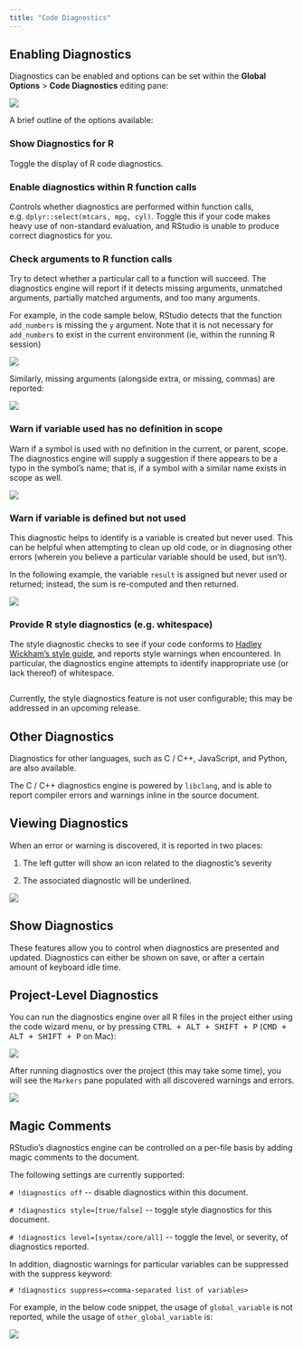```yaml
---
title: "Code Diagnostics"
---
```


## Enabling Diagnostics

Diagnostics can be enabled and options can be set within the **Global Options** > **Code Diagnostics** editing pane:

![](images/enable-diagnostics.png){fig-alt="A screenshot of the RStudio Global Options popup, selected on the Code > Diagnostics tab."}

A brief outline of the options available:

### Show Diagnostics for R

Toggle the display of R code diagnostics.

### Enable diagnostics within R function calls

Controls whether diagnostics are performed within function calls, e.g. `dplyr::select(mtcars, mpg, cyl)`. Toggle this if your code makes heavy use of non-standard evaluation, and RStudio is unable to produce correct diagnostics for you.

### Check arguments to R function calls

Try to detect whether a particular call to a function will succeed. The diagnostics engine will report if it detects missing arguments, unmatched arguments, partially matched arguments, and too many arguments.

For example, in the code sample below, RStudio detects that the function `add_numbers` is missing the `y` argument. Note that it is not necessary for `add_numbers` to exist in the current environment (ie, within the running R session)

![](images/argument-missing-error.png){fig-alt="A screenshot of the RStudio error diagnostics suggesting that a function argument is missing."}

Similarly, missing arguments (alongside extra, or missing, commas) are reported:

![](images/error-missing-comma.png){fig-alt="A screenshot of R code missing commas after each line, which returns an error 'exepcted , after expression'"}

### Warn if variable used has no definition in scope

Warn if a symbol is used with no definition in the current, or parent, scope. The diagnostics engine will supply a suggestion if there appears to be a typo in the symbol's name; that is, if a symbol with a similar name exists in scope as well.

![](images/error-missing-symbol.png){fig-alt="A screenshot of R code with a defined object not found, with a suggestion to use the correct object."}

### Warn if variable is defined but not used

This diagnostic helps to identify is a variable is created but never used. This can be helpful when attempting to clean up old code, or in diagnosing other errors (wherein you believe a particular variable should be used, but isn't).

In the following example, the variable `result` is assigned but never used or returned; instead, the sum is re-computed and then returned.

![](images/error-unused.png){fig-alt="A screenshot of a function where a defined object is not used, resulting a warning."}

### Provide R style diagnostics (e.g. whitespace)

The style diagnostic checks to see if your code conforms to [Hadley Wickham's style guide](http://adv-r.had.co.nz/Style.html), and reports style warnings when encountered. In particular, the diagnostics engine attempts to identify inappropriate use (or lack thereof) of whitespace.

![](images/warning-whitespace.png){alt="" fig-alt="A screenshot of x<-2+1 without any spacing - RStudio provides a note for the style issue expecting whitespace"}

Currently, the style diagnostics feature is not user configurable; this may be addressed in an upcoming release.

## Other Diagnostics

Diagnostics for other languages, such as C / C++, JavaScript, and Python, are also available.

The C / C++ diagnostics engine is powered by `libclang`, and is able to report compiler errors and warnings inline in the source document.

## Viewing Diagnostics

When an error or warning is discovered, it is reported in two places:

1.  The left gutter will show an icon related to the diagnostic's severity

2.  The associated diagnostic will be underlined.

![](images/error-diagnostic-view.png){fig-alt="A screenshot of R code displaying a yellow warning in the gutter, a popup for result is defined but not used, and a yellow underline bellow the defined but not used element."}

## Show Diagnostics

These features allow you to control when diagnostics are presented and updated. Diagnostics can either be shown on save, or after a certain amount of keyboard idle time.

## Project-Level Diagnostics

You can run the diagnostics engine over all R files in the project either using the code wizard menu, or by pressing <kbd>CTRL + ALT + SHIFT + P</kbd> (<kbd>CMD + ALT + SHIFT + P</kbd> on Mac):

![](images/project-level-diagnostics.png){fig-alt="A screenshot of the 'Code Tools' dropdown, displaying the ability to 'Show Diagnostics' for an entire project."}

After running diagnostics over the project (this may take some time), you will see the `Markers` pane populated with all discovered warnings and errors.

![](images/project-diagnostics.png){fig-alt="A screenshot of the Markers for the addtwo.R file and other diagnostics across the project."}

## Magic Comments

RStudio's diagnostics engine can be controlled on a per-file basis by adding magic comments to the document.

The following settings are currently supported:

`# !diagnostics off` \-- disable diagnostics within this document.

`# !diagnostics style=[true/false]` \-- toggle style diagnostics for this document.

`# !diagnostics level=[syntax/core/all]` \-- toggle the level, or severity, of diagnostics reported.

In addition, diagnostic warnings for particular variables can be suppressed with the suppress keyword:

`# !diagnostics suppress=<comma-separated list of variables>`

For example, in the below code snippet, the usage of `global_variable` is not reported, while the usage of `other_global_variable` is:

![](images/magic-comments.png){fig-alt="A screenshot of a magic '!diagnostics suppress' comment that prevents a warning from being displayed in RStudio."}
